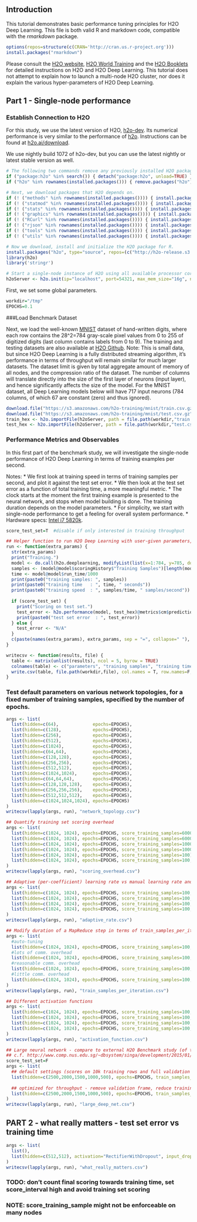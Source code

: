 ## Introduction

This tutorial demonstrates basic performance tuning principles for H2O Deep Learning. This file is both valid R and markdown code, compatible with the *rmarkdown* package.

```r
options(repos=structure(c(CRAN='http://cran.us.r-project.org')))
install.packages("rmarkdown")
```

Please consult the [H2O website](http://h2o.ai), [H2O World Training](http://learn.h2o.ai) and the [H2O Booklets](https://leanpub.com/u/h2oai) for detailed instructions on H2O and H2O Deep Learning. This tutorial does not attempt to explain how to launch a multi-node H2O cluster, nor does it explain the various hyper-parameters of H2O Deep Learning.

## Part 1 - Single-node performance

### Establish Connection to H2O
For this study, we use the latest version of H2O, [h2o-dev](http://github.com/h2oai/h2o-dev). Its numerical performance is very similar to the performance of [h2o](http://github.com/h2oai/h2o). Instructions can be found at [h2o.ai/download](http://h2o.ai/download).

We use nightly build 1072 of h2o-dev, but you can use the latest nightly or latest stable version as well.

```r
# The following two commands remove any previously installed H2O packages for R.
if ("package:h2o" %in% search()) { detach("package:h2o", unload=TRUE) }
if ("h2o" %in% rownames(installed.packages())) { remove.packages("h2o") }

# Next, we download packages that H2O depends on.
if (! ("methods" %in% rownames(installed.packages()))) { install.packages("methods") }
if (! ("statmod" %in% rownames(installed.packages()))) { install.packages("statmod") }
if (! ("stats" %in% rownames(installed.packages()))) { install.packages("stats") }
if (! ("graphics" %in% rownames(installed.packages()))) { install.packages("graphics") }
if (! ("RCurl" %in% rownames(installed.packages()))) { install.packages("RCurl") }
if (! ("rjson" %in% rownames(installed.packages()))) { install.packages("rjson") }
if (! ("tools" %in% rownames(installed.packages()))) { install.packages("tools") }
if (! ("utils" %in% rownames(installed.packages()))) { install.packages("utils") }

# Now we download, install and initialize the H2O package for R.
install.packages("h2o", type="source", repos=(c("http://h2o-release.s3.amazonaws.com/h2o-dev/master/1072/R")))
library(h2o)
library('stringr')

# Start a single-node instance of H2O using all available processor cores and up to 16GB of memory
h2oServer <- h2o.init(ip="localhost", port=54321, max_mem_size="16g", nthreads=-1)
```

First, we set some global parameters.
```r
workdir="/tmp"
EPOCHS=0.1
```

###Load Benchmark Dataset

Next, we load the well-known [MNIST](http://yann.lecun.com/exdb/mnist/) dataset of hand-written digits, where each row contains the 28^2=784 gray-scale pixel values from 0 to 255 of digitized digits (last column contains labels from 0 to 9). The training and testing datasets are also available at [H2O Github](https://github.com/h2oai/h2o/tree/master/smalldata/mnist).
Note: This is small data, but since H2O Deep Learning is a fully distributed streaming algorithm, it's performance in terms of throughput will remain similar for much larger datasets. The dataset limit is given by total aggregate amount of memory of all nodes, and the compression ratio of the dataset. The number of columns will translate directly into the size of the first layer of neurons (input layer), and hence significantly affects the size of the model. For the MNIST dataset, all Deep Learning models below will have 717 input neurons (784 columns, of which 67 are constant (zero) and thus ignored).
              
```r
download.file("https://s3.amazonaws.com/h2o-training/mnist/train.csv.gz", file.path(workdir,"train.csv.gz"), "wget", quiet = T)
download.file("https://s3.amazonaws.com/h2o-training/mnist/test.csv.gz", file.path(workdir,"test.csv.gz"), "wget", quiet = T)
train_hex <- h2o.importFile(h2oServer, path = file.path(workdir,"train.csv.gz"), header = F, sep = ',', key = 'train.hex')
test_hex <- h2o.importFile(h2oServer, path = file.path(workdir,"test.csv.gz"), header = F, sep = ',', key = 'test.hex')
```


### Performance Metrics and Observables

In this first part of the benchmark study, we will investigate the single-node performance of H2O Deep Learning in terms of training examples per second.

Notes:
  * We first look at training speed in terms of training samples per second, and plot it against the test set error.
  * We then look at the test set error as a function of total training time, a more meaningful metric.
  * The clock starts at the moment the first training example is presented to the neural network, and stops when model building is done. The training duration depends on the model parameters.
  * For simplicity, we start with single-node performance to get a feeling for overall system performance.
  * Hardware specs: [Intel i7 5820k](http://rog.asus.com/realbench/show_comment.php?id=6632).

```r
score_test_set=T  #disable if only interested in training throughput

## Helper function to run H2O Deep Learning with user-given parameters, print the test set error and the training speed
run <- function(extra_params) {
  str(extra_params)
  print("Training.")
  model <- do.call(h2o.deeplearning, modifyList(list(x=1:784, y=785, do_classification=T, training_frame=train_hex), extra_params))
  samples <- (model@model$scoringHistory$"Training Samples")[length(model@model$scoringHistory$"Training Samples")]
  time <- model@model$run_time/1000
  print(paste0("training samples: ", samples))
  print(paste0("training time   : ", time, " seconds"))
  print(paste0("training speed  : ", samples/time, " samples/second"))
  
  if (score_test_set) {
    print("Scoring on test set.")
    test_error <- h2o.performance(model, test_hex)@metrics$cm$prediction_error ## Note: This scores full test set (10,000 rows) - can take time!
    print(paste0("test set error  : ", test_error))
  } else {
    test_error <- "N/A"
  }
  c(paste(names(extra_params), extra_params, sep = "=", collapse=" "), samples, sprintf("%.3f", time), sprintf("%.3f", samples/time), sprintf("%.3f", test_error))
}

writecsv <- function(results, file) {
  table <- matrix(unlist(results), ncol = 5, byrow = TRUE)
  colnames(table) <- c("parameters", "training samples", "training time", "training speed", "test set error")
  write.csv(table, file.path(workdir,file), col.names = T, row.names=F, quote=T, sep=",")
}
```


### Test default parameters on various network topologies, for a fixed number of training samples, specified by the number of epochs.
```r
args <- list(
  list(hidden=c(64),             epochs=EPOCHS),
  list(hidden=c(128),            epochs=EPOCHS),
  list(hidden=c(256),            epochs=EPOCHS),
  list(hidden=c(512),            epochs=EPOCHS),
  list(hidden=c(1024),           epochs=EPOCHS),
  list(hidden=c(64,64),          epochs=EPOCHS),
  list(hidden=c(128,128),        epochs=EPOCHS),
  list(hidden=c(256,256),        epochs=EPOCHS),
  list(hidden=c(512,512),        epochs=EPOCHS),
  list(hidden=c(1024,1024),      epochs=EPOCHS),
  list(hidden=c(64,64,64),       epochs=EPOCHS),
  list(hidden=c(128,128,128),    epochs=EPOCHS),
  list(hidden=c(256,256,256),    epochs=EPOCHS),
  list(hidden=c(512,512,512),    epochs=EPOCHS),
  list(hidden=c(1024,1024,1024), epochs=EPOCHS)
)
writecsv(lapply(args, run), "network_topology.csv")
```
<div id='plot_network_topology'></div>
<div id='table_network_topology'></div>



```r
## Quantify training set scoring overhead
args <- list(
  list(hidden=c(1024, 1024), epochs=EPOCHS, score_training_samples=60000, score_duty_cycle=1, score_interval=1),
  list(hidden=c(1024, 1024), epochs=EPOCHS, score_training_samples=60000),
  list(hidden=c(1024, 1024), epochs=EPOCHS, score_training_samples=10000),
  list(hidden=c(1024, 1024), epochs=EPOCHS, score_training_samples=1000),
  list(hidden=c(1024, 1024), epochs=EPOCHS, score_training_samples=100),
  list(hidden=c(1024, 1024), epochs=EPOCHS, score_training_samples=100, score_duty_cycle=0, score_interval=10000)
)
writecsv(lapply(args, run), "scoring_overhead.csv")
```
<div id='plot_scoring_overhead'></div>
<div id='table_scoring_overhead'></div>


```r
## Adaptive (per-coefficient) learning rate vs manual learning rate and momentum
args <- list(
  list(hidden=c(1024, 1024), epochs=EPOCHS, score_training_samples=100, adaptive_rate=T),
  list(hidden=c(1024, 1024), epochs=EPOCHS, score_training_samples=100, adaptive_rate=T, rho=0.95, epsilon=1e-6),
  list(hidden=c(1024, 1024), epochs=EPOCHS, score_training_samples=100, adaptive_rate=F),
  list(hidden=c(1024, 1024), epochs=EPOCHS, score_training_samples=100, adaptive_rate=F, rate=1e-3, momentum_start=0.5, momentum_ramp=1e5, momentum_stable=0.99)
)
writecsv(lapply(args, run), "adaptive_rate.csv")
```
<div id='plot_adaptive_rate'></div>
<div id='table_adaptive_rate'></div>




```r
## Modify duration of a MapReduce step in terms of train_samples_per_iteration
args <- list(
  #auto-tuning
  list(hidden=c(1024, 1024), epochs=EPOCHS, score_training_samples=100, train_samples_per_iteration=-2),
  #lots of comm. overhead 
  list(hidden=c(1024, 1024), epochs=EPOCHS, score_training_samples=100, train_samples_per_iteration=100),  
  #reasonable comm. overhead
  list(hidden=c(1024, 1024), epochs=EPOCHS, score_training_samples=100, train_samples_per_iteration=1000), 
  #little comm. overhead
  list(hidden=c(1024, 1024), epochs=EPOCHS, score_training_samples=100, train_samples_per_iteration=6000)  
)
writecsv(lapply(args, run), "train_samples_per_iteration.csv")
```
<div id='plot_train_samples_per_iteration'></div>
<div id='table_train_samples_per_iteration'></div>



```r
## Different activation functions
args <- list(
  list(hidden=c(1024, 1024), epochs=EPOCHS, score_training_samples=100, train_samples_per_iteration=1000, activation="Rectifier"),
  list(hidden=c(1024, 1024), epochs=EPOCHS, score_training_samples=100, train_samples_per_iteration=1000, activation="RectifierWithDropout"),
  list(hidden=c(1024, 1024), epochs=EPOCHS, score_training_samples=100, train_samples_per_iteration=1000, activation="Tanh"),
  list(hidden=c(1024, 1024), epochs=EPOCHS, score_training_samples=100, train_samples_per_iteration=1000, activation="TanhWithDropout")
)
writecsv(lapply(args, run), "activation_function.csv")
```
<div id='plot_activation_function'></div>
<div id='table_activation_function'></div>




```r
## Large neural network - compare to external H2O Benchmark study (of throughput only - should consider (test set) accuracy as well)
## c.f. http://www.comp.nus.edu.sg/~dbsystem/singa/development/2015/01/29/compare-h2o/
score_test_set=F
args <- list(
  ## default settings (scores on 10k training rows and full validation frame) and adaptive learning rate overhead (which might pay off)
  list(hidden=c(2500,2000,1500,1000,500), epochs=EPOCHS, train_samples_per_iteration=1500, activation="Tanh", validation_frame=test_hex),                  
  
  ## optimized for throughput - remove validation frame, reduce training set scoring sample, disable adaptive_rate (seems to help initial convergence)
  list(hidden=c(2500,2000,1500,1000,500), epochs=EPOCHS, train_samples_per_iteration=1500, activation="Tanh", adaptive_rate=F, score_training_samples=100, score_duty_cycle=0)
)
writecsv(lapply(args, run), "large_deep_net.csv")
```
<div id='plot_large_deep_net'></div>
<div id='table_large_deep_net'></div>




## PART 2 - what really matters - test set error vs training time

```r
args <- list(
  list(),
  list(hidden=c(512,512), activation="RectifierWithDropout", input_dropout_ratio=0.2, l1=1e-5)
)
writecsv(lapply(args, run), "what_really_matters.csv")
```
<div id='plot_what_really_matters'></div>
<div id='table_what_really_matters'></div>




### TODO: don't count final scoring towards training time, set score_interval high and avoid training set scoring
### NOTE: score_training_sample might not be enforceable on many nodes

